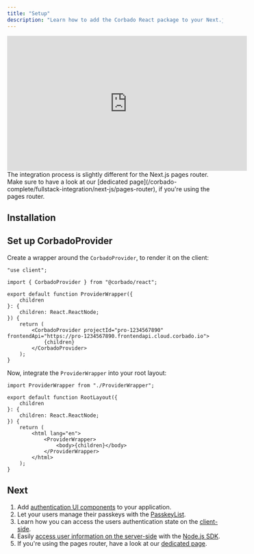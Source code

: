 ```yaml
---
title: "Setup"
description: "Learn how to add the Corbado React package to your Next.js application."
---
```



<iframe
  width="560"
  height="315"
  src="https://www.youtube.com/embed/4XSnieeHapM"
  title="Passkeys Next.js: How to Implement Passkeys in Next.js Apps"
  frameborder="0"
  allow="accelerometer; autoplay; clipboard-write; encrypted-media; gyroscope; picture-in-picture"
  allowfullscreen
></iframe>

<Note>
    The integration process is slightly different for the Next.js pages router.
    Make sure to have a look at our [dedicated page](/corbado-complete/fullstack-integration/next-js/pages-router), if you're using the pages router.
</Note>

## Installation

<Installation />

## Set up CorbadoProvider

Create a wrapper around the `CorbadoProvider`, to render it on the client:

```tsx ProviderWrapper.tsx
"use client";

import { CorbadoProvider } from "@corbado/react";

export default function ProviderWrapper({
    children
}: {
    children: React.ReactNode;
}) {
    return (
        <CorbadoProvider projectId="pro-1234567890" frontendApi="https://pro-1234567890.frontendapi.cloud.corbado.io">
            {children}
        </CorbadoProvider>
    );
}
```

Now, integrate the `ProviderWrapper` into your root layout:

```tsx layout.tsx
import ProviderWrapper from "./ProviderWrapper";

export default function RootLayout({
    children
}: {
    children: React.ReactNode;
}) {
    return (
        <html lang="en">
            <ProviderWrapper>
                <body>{children}</body>
            </ProviderWrapper>
        </html>
    );
}
```

<CorbadoProviderReference />

## Next

1. Add [authentication UI components](/corbado-complete/fullstack-integration/next-js/corbadoauth) to your application.
2. Let your users manage their passkeys with the [PasskeyList](/corbado-complete/fullstack-integration/next-js/passkeylist).
3. Learn how you can access the users authentication state on the [client-side](/corbado-complete/fullstack-integration/next-js/authentication-state-client).
4. Easily [access user information on the server-side](/corbado-complete/fullstack-integration/next-js/authentication-state-server)
with the [Node.js SDK](/corbado-complete/backend-integration/node-js-sdk).
5. If you're using the pages router, have a look at our [dedicated page](/corbado-complete/fullstack-integration/next-js/pages-router).